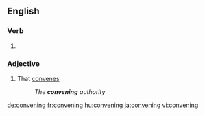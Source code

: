 
==English==

===Verb===
{{head|en}}

# {{present participle of|convene}}

===Adjective===
{{en-adj|-}}

# That [[convene]]s
#: ''The '''convening''' authority''

[[de:convening]]
[[fr:convening]]
[[hu:convening]]
[[ja:convening]]
[[vi:convening]]
